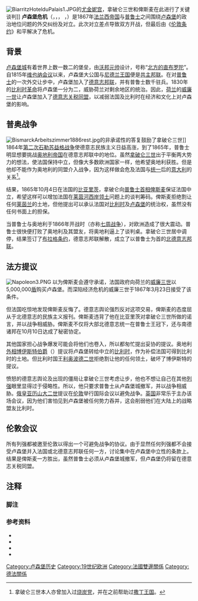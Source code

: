 [[Image:BiarritzHotelduPalais1.JPG|thumb]]的[[尤金妮宫|尤金妮宫]]，拿破仑三世和俾斯麦在此进行了关键谈判]]
'''卢森堡危机'''（{{lang_en|Luxembourg Crisis}}，{{lang-de|Luxemburgkrise}}，{{lang-fr|Crise luxembourgeoise}}， {{lang-nl|Luxemburgse kwestie}}，{{lang-lb|Lëtzebuerg-Kris}}）是1867年[[法蘭西第二帝國|法兰西帝国]]与[[普魯士王國|普鲁士]]之间围绕[[卢森堡|卢森堡]]的政治地位问题的外交纠纷及对立。此次对立差点导致双方开战，但最后由《[[伦敦条约|伦敦条约]]》和平解决了危机。

==背景==
[[盧森堡市|卢森堡城]]有着世界上数一数二的堡垒，由[[塞巴斯蒂安·勒普雷斯特雷·德·沃邦|沃邦元帅]]设计，号称“[[卢森堡要塞|北方的直布罗陀]]”。自1815年[[维也纳会议|维也纳会议]]以来，卢森堡大公国与[[尼德兰王国|尼德兰王国]]便是[[共主邦联|共主邦联]]。在对[[普鲁士|普鲁士]]的一次外交让步中，卢森堡加入了[[德意志邦联|德意志邦联]]，并有普鲁士数千驻兵。{{sfn|Trausch|1983|p=53}}1830年的[[比利时革命|比利时革命]]将卢森堡一分为二，威胁荷兰对剩余地区的统治。因此，[[荷兰君主列表|荷兰]]的[[威廉一世_(荷兰)|威廉一世]]让卢森堡加入了[[德意志关税同盟|德意志关税同盟]]，以减弱法国及比利时在经济和文化上对卢森堡的影响。{{sfn|Calmes|1989|pp=325-7}}

==普奥战争==
[[Image:BismarckArbeitszimmer1886rest.jpg|thumb]]的非承诺性的答复鼓励了拿破仑三世]]
1864年[[第二次石勒苏益格战争|第二次石勒苏益格战争]]使德意志民族主义日益高涨，到了1865年，普鲁士明显想要挑战[[奥地利帝国|奥地利帝国]]在德意志邦联中的地位。虽然[[拿破仑三世|拿破仑三世]]出于平衡两大势力的想法，使法国保持中立，但像大多数欧洲国家一样，他希望奥地利获胜。但是他却不能作为奥地利的同盟介入战争，因为这样做会危及法国与[[意大利统一|统一]]后的[[意大利王国|意大利]]的关系<ref>拿破仑三世本人亦曾加入过[[烧炭党|烧炭党]]，并在之前帮助过[[撒丁王国|撒丁王国]]。</ref>。

结果，1865年10月4日在法国的[[比亚里茨|比亚里茨]]，拿破仑向[[普鲁士首相|普鲁士首相]][[俾斯麦|俾斯麦]]保证法国中立，希望这样可以增加法国在[[莱茵河|莱茵河]][[阿尔萨斯-洛林|西岸领土]]问题上的谈判筹码。俾斯麦拒绝割让任何[[莱茵兰|莱茵兰]]的土地，但他提出可以承认法国对[[比利时|比利时]]及[[卢森堡|卢森堡]]的统治权，虽然没有任何书面上的担保。{{sfn|Fyffe|1895|loc=ch. XXIII}}

当普鲁士与奥地利于1866年开战时（亦称[[普奥战争|七周战争]]），对欧洲造成了很大震动。普鲁士很快便打败了奥地利及其盟友，将奥地利逼上了谈判桌。拿破仑三世居中调停，结果签订了[[布拉格條約_(1866年)|布拉格条约]]，德意志邦联解散，成立了以普鲁士为首的[[北德意志邦联|北德意志邦联]]。

==法方提议==
[[Image:Napoleon3.PNG|thumb]]
以为俾斯麦会遵守承诺，法国政府向荷兰的[[威廉三世_(荷兰)|威廉三世]]以5,000,000[[荷兰盾|盾]]购买卢森堡。而深陷经济危机的威廉三世于1867年3月23日接受了该条件。

但法国吃惊地发现俾斯麦反悔了。德意志舆论强烈反对这项交易，俾斯麦的态度屈从于北德意志的民族主义报刊。{{sfn|Fyffe|1895|loc=ch. XXIV}}俾斯麦违背了他在比亚里茨对拿破仑三世所做的诺言，并以战争相威胁。俾斯麦不仅将大部北德意志统一在普鲁士王冠下，还与南德诸邦在10月10日达成了秘密协定。

其他国家担心战争爆发可能会将他们也卷入，所以都匆忙提出妥协的提议。奥地利[[外交大臣|外相]][[弗里德里希·斐迪南·冯·博伊斯特伯爵|博伊斯特伯爵]]（{{lang|de|Count Friedrich Ferdinand von Beust}}）提议将卢森堡转给中立的[[比利时|比利时]]，作为补偿法国可得到比利时的土地。但比利时国王[[利奥波德二世_(比利时)|利奥波德二世]]拒绝割让他的任何领土，破坏了博伊斯特的提议。

愤怒的德意志舆论及出现的僵局让拿破仑三世考虑让步，他也不想让自己在其他[[列强|列强]]眼里显得过于侵略性。所以，他只要求普鲁士从卢森堡城撤军，并以战争相威胁。[[俄国君主列表|俄皇]][[亚历山大二世_(俄国)|亚历山大二世]]提议在[[伦敦|伦敦]]举行国际会议以避免战争。{{sfn|Fyffe|1895|loc=ch. XXIV}}[[英国|英国]]非常乐于主办该场会议，因为他们害怕见到卢森堡被任何势力吞并，这会削弱他们在大陆上的战略盟友比利时。{{sfn|Moose|1958|pp=264-5}}

== 伦敦会议 ==
{{Main|伦敦条约}}
所有列强都被邀至伦敦以得出一个可避免战争的协议。由于显然任何列强都不会接受卢森堡并入法国或北德意志邦联任何一方，讨论集中在卢森堡中立性的条款上。结果是俾斯麦一方胜出，虽然普鲁士必须从卢森堡城撤军，但卢森堡仍将留在德意志关税同盟。

==注释==
===脚注===
{{Reflist|colwidth=30em}}

===参考资料===
* {{cite book |ref={{harvid|Moose|1958}}| last = Moose | first = Werner Eugen | title = The European Powers and the German Question, 1848-71 | year = 1958 | publisher = Cambridge University Press | language=en | location = Cambridge }}
* {{cite book |ref={{harvid|Calmes|1989}}|first=Christian | last=Calmes | authorlink= | coauthors= | year=1989 | title=The Making of a Nation From 1815 to the Present Day | edition= | publisher=Saint-Paul | location=Luxembourg City | language=en | id= }}
* {{cite book | ref={{harvid|Fyffe|1895}} | first=Charles Alan | last=Fyffe | coauthors= | year=1895 | title=A History of Modern Europe, 1792-1878 | url=http://www.gutenberg.org/dirs/etext04/8hsmd10h.htm | accessdate=2006-06-27 | edition=Popular edition | publisher= | location= | language=en | id= | archive-date=2013-08-09 | archive-url=https://web.archive.org/web/20130809074711/http://www.gutenberg.org/dirs/etext04/8hsmd10h.htm | dead-url=no }}
* {{cite book |ref={{harvid|Trausch|1983}}|first=Gilbert | last=Trausch | coauthors= | year=1983 | title=Das ist Luxemburg | edition= | publisher=Seewald-Verlag | location=Stuttgart | language=德语 | id= | chapter= Blick in die Geschichte}}

[[Category:卢森堡历史|Category:卢森堡历史]]
[[Category:19世纪欧洲|Category:19世纪欧洲]]
[[Category:法國雙邊關係|Category:法國雙邊關係]]
[[Category:德法關係|Category:德法關係]]